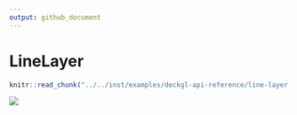 ```yaml
---
output: github_document
---
```


# LineLayer

```r
knitr::read_chunk("../../inst/examples/deckgl-api-reference/line-layer.R")
```

![](images/line-layer.png)

```r
```
